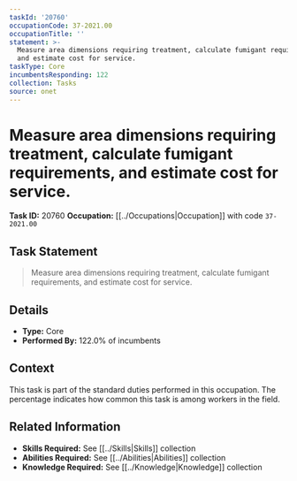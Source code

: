 ```yaml
---
taskId: '20760'
occupationCode: 37-2021.00
occupationTitle: ''
statement: >-
  Measure area dimensions requiring treatment, calculate fumigant requirements,
  and estimate cost for service.
taskType: Core
incumbentsResponding: 122
collection: Tasks
source: onet
---
```

# Measure area dimensions requiring treatment, calculate fumigant requirements, and estimate cost for service.

**Task ID:** 20760
**Occupation:** [[../Occupations|Occupation]] with code `37-2021.00`

## Task Statement

> Measure area dimensions requiring treatment, calculate fumigant requirements, and estimate cost for service.

## Details

- **Type:** Core
- **Performed By:** 122.0% of incumbents

## Context

This task is part of the standard duties performed in this occupation. The percentage indicates how common this task is among workers in the field.

## Related Information

- **Skills Required:** See [[../Skills|Skills]] collection
- **Abilities Required:** See [[../Abilities|Abilities]] collection
- **Knowledge Required:** See [[../Knowledge|Knowledge]] collection
